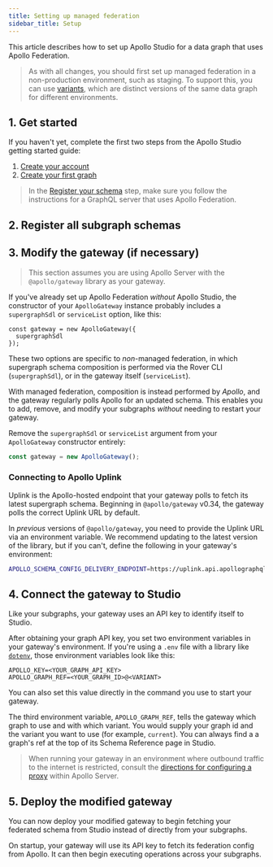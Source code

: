 ```yaml
---
title: Setting up managed federation
sidebar_title: Setup
---
```



This article describes how to set up Apollo Studio for a data graph that uses Apollo Federation.

> As with all changes, you should first set up managed federation in a non-production environment, such as staging. To support this, you can use [variants](https://www.apollographql.com/docs/studio/schema/registry/#managing-environments-with-variants), which are distinct versions of the same data graph for different environments.

## 1. Get started

If you haven't yet, complete the first two steps from the Apollo Studio getting started guide:

1. [Create your account](https://www.apollographql.com/docs/studio/getting-started/#1-create-your-account)
2. [Create your first graph](https://www.apollographql.com/docs/studio/getting-started/#2-create-your-first-graph)

> In the [Register your schema](https://www.apollographql.com/docs/studio/getting-started/#3-register-your-schema) step, make sure you follow the instructions for a GraphQL server that uses Apollo Federation.

## 2. Register all subgraph schemas

<RegisterFederatedCli />

## 3. Modify the gateway (if necessary)

> This section assumes you are using Apollo Server with the `@apollo/gateway` library as your gateway.

If you've already set up Apollo Federation _without_ Apollo Studio, the constructor of your `ApolloGateway` instance probably includes a `supergraphSdl` or `serviceList` option, like this:

```js{2}
const gateway = new ApolloGateway({
  supergraphSdl
});
```

These two options are specific to _non_-managed federation, in which supergraph schema composition is performed via the Rover CLI (`supergraphSdl`), or in the gateway itself (`serviceList`).

With managed federation, composition is instead performed by _Apollo_, and the gateway regularly polls Apollo for an updated schema. This enables you to add, remove, and modify your subgraphs _without_ needing to restart your gateway.

Remove the `supergraphSdl` or `serviceList` argument from your `ApolloGateway` constructor entirely:

```js
const gateway = new ApolloGateway();
```

### Connecting to Apollo Uplink

Uplink is the Apollo-hosted endpoint that your gateway polls to fetch its latest supergraph schema. Beginning in `@apollo/gateway` v0.34, the gateway polls the correct Uplink URL by default.

In _previous_ versions of `@apollo/gateway`, you need to provide the Uplink URL via an environment variable. We recommend updating to the latest version of the library, but if you can't, define the following in your gateway's environment:

```bash
APOLLO_SCHEMA_CONFIG_DELIVERY_ENDPOINT=https://uplink.api.apollographql.com/
```

## 4. Connect the gateway to Studio

Like your subgraphs, your gateway uses an API key to identify itself to Studio.

<ObtainGraphApiKey />

After obtaining your graph API key, you set two environment variables in your gateway's environment. If you're using a `.env` file with a library like [`dotenv`](https://www.npmjs.com/package/dotenv), those environment variables look like this:

```sh:title=.env
APOLLO_KEY=<YOUR_GRAPH_API_KEY>
APOLLO_GRAPH_REF=<YOUR_GRAPH_ID>@<VARIANT>
```

You can also set this value directly in the command you use to start your gateway.

The third environment variable, `APOLLO_GRAPH_REF`, tells the gateway which graph to use and with which variant. You would supply your graph id and the variant you want to use (for example, `current`). You can always find a a graph's ref at the top of its Schema Reference page in Studio.

> When running your gateway in an environment where outbound traffic to the internet is restricted, consult the [directions for configuring a proxy](https://www.apollographql.com/docs/apollo-server/proxy-configuration/) within Apollo Server.

## 5. Deploy the modified gateway

You can now deploy your modified gateway to begin fetching your federated schema from Studio instead of directly from your subgraphs.

On startup, your gateway will use its API key to fetch its federation config from Apollo. It can then begin executing operations across your subgraphs.
